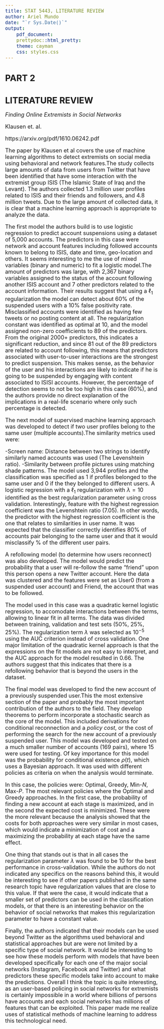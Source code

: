 ```yaml
---
title: STAT 5443, LITERATURE REVIEW
author: Ariel Mundo
date: "`r Sys.Date()`"
output:
    pdf_document: 
    prettydoc::html_pretty:
    theme: cayman
    css: styles.css
---
```

<style type="text/css">

p {
   font-size: 18px;
}
code.r{
  font-size: 14px;
}
pre {
  font-size: 18px
}
</style>


# PART 2

# LITERATURE REVIEW

_Finding Online Extremists in Social Networks_

Klausen et. al.

https://arxiv.org/pdf/1610.06242.pdf

The paper by Klausen et al covers the use of machine learning algorithms to detect extremists on social media using behavioral and network features.The study collects large amounts of data from users from Twitter that have been identified that have some interaction with the extremist group ISIS (The Islamic State of Iraq and the Levant). The authors collected 1.3 million user profiles related to ISIS and their friends and followers, and 4.8 million tweets. Due to the large amount of collected data, it is clear that a machine learning approach is appropriate to analyze the data.

The first model the authors build is to use logistic regression to predict account suspensions using a dataset of 5,000 accounts. The predictors in this case were network and account features including followed accounts known to belong to ISIS, date and time, geo-location and others. It seems interesting to me the use of mixed variables (binary and numeric) to fit a logistic model.The amount of predictors was large, with 2,367 binary variables assigned to the status of the account following another ISIS account and 7 other predictors related to the account information. 
Their results suggest that using a $\ell_1$ regularization the model can detect about 60% of the suspended users with a 10% false positivity rate. Misclassified accounts were identified as having few tweets or no posting content at all. The regularization constant was identified as optimal at 10, and the model assigned non-zero coefficients to 89 of the predictors.  From the original 2000+ predictors, this indicates a significant reduction, and since 81 out of the 89 predictors are related to account following, this means that predictors associated with user-to-user interactions are the strongest to predict suspension. This makes sense, as the behavior of the user and his interactions are likely to indicate if he is going to be suspended by engaging with content associated to ISISI accounts. However, the percentage of detection seems to not be too high in this case (60%), and the authors provide no direct explanation of the implications in a real-life scenario where only such percentage is detected.

The next model of supervised machine learning approach was developed to detect if two user profiles belong to the same user (multiple accounts).The similarity metrics used were:

-Screen name: Distance between two strings to identify similarly named accounts was used (The Levenshtein ratio).
-Similarity between profile pictures using matching shade patterns. The model used 3,944 profiles and the classification was specified as 1 if profiles belonged to the same user and 0 if the they belonged to different users. A logistic regression with a $\ell_1$ regularization with $\lambda=10$ identified as the best regularization parameter using cross validation.
Interestingly, feature with the highest regression coefficient was the Levenshtein ratio (7.05). In other words, the predictor with the highest regression coefficient is the one that relates to similarities in user name.
It was expected that the classifier correctly identifies 80% of accounts pair belonging to the same user and that it would misclassify % of the different user pairs.

A refollowing model (to determine how users reconnect) was also developed. The model would predict the probability that a user will re-follow the same "friend" upon this person opens a new Twitter account. Here the data was clustered and the features were set as User0 (from a suspended user account) and Friend, the account that was to be followed. 

The model used in this case was a quadratic kernel logistic regression, to accomodate interactions between the terms, allowing to linear fit in all terms. The data was divided between training, validation and test sets (50%, 25%, 25%). The regularization term $\lambda$ was selected as $10^{-5}$ using the AUC criterion instead of cross validation. One major limitation of the quadratic kernel approach is that the expressions on the fit models are not easy to interpret, and the AUC approach for the model resulted in 0.66. The authors suggest that this indicates that there is a refollowing behavior that is beyond the users in the dataset.

The final model was developed to find the new account of a previously suspended user.This the most extensive section of the paper and probably the most important contribution of the authors to the field. They develop theorems to perform incorporate a stochastic search as the core of the model. This included derivations for conditional reconnection and a _policy cost_, or the cost of performing the search for the new account of a previously suspended user.
This model was developed and tested on a much smaller number of accounts (169 pairs), where 15 were used for testing. Of key importance for this model was the probability for conditional existence $\rho(t)$, which uses a Bayesian approach. It was used with different policies as criteria on when the analysis would terminate. 

In this case, the policies were: Optimal, Greedy, Min-$N$, Max-$P$. The most relevant policies where the Optimal and Greedy approaches. In the first case, the probability of finding a new account at each stage is maximized, and in the second the expected cost is minimized. These were the more relevant because the analysis showed that the costs for both approaches were very similar in most cases, which would indicate a minimization of cost and a maximizing the probability at each stage have the same effect.

One thing that stands out is that in all cases the regularization parameter $\lambda$ was found to be 10 for the best performance in cross-validation. While the authors do not indicated any specifics on the reasons behind this, it would be interesting to see if other papers published in the same research topic have regularization values that are close to this value. If that were the case, it would indicate that a smaller set of predictors can be used in the classification models, or that there is an interesting behavior on the behavior of social networks that makes this regularization parameter to have a constant value.

Finally, the authors indicated that their models can be used beyond Twitter as the algorithms used behavioral and statistical approaches but are were not limited by a specific type of social network. It would be interesting to see how these models perform with models that have been developed specifically for each one of the major social networks (Instagram, Facebook and Twitter) and what predictors these specific models take into account to make the predictions. Overall I think the topic is quite interesting, as an user-based policing in social networks for extremists is certainly impossible in a world where billions of persons have accounts and each social networks has millions of features that can be exploited. This paper made me realize uses of statistical methods of machine learning to address this technological need.



